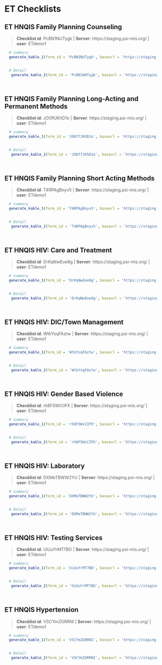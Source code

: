 # ET Checklists {#ET}


## ET HNQIS Family Planning Counseling 

    
>__Checklist id__: PcBN1NUTygk   | __Server__: https://staging.psi-mis.org/ | __user__: ETdemo1 


```r
  
  # summary
  generate_kable_1(form_id = 'PcBN1NUTygk', baseurl = 'https://staging.psi-mis.org/')
  

  # Detail 
   generate_kable_2(form_id = 'PcBN1NUTygk', baseurl = 'https://staging.psi-mis.org/', ignore_text = T, ignore_parent = T, ignore_real_or_simulated = T)

   
```

## ET HNQIS Family Planning Long-Acting and Permanent Methods 

    
>__Checklist id__: JO0ffJKhD1o   | __Server__: https://staging.psi-mis.org/ | __user__: ETdemo1 


```r
  
  # summary
  generate_kable_1(form_id = 'JO0ffJKhD1o', baseurl = 'https://staging.psi-mis.org/')
  

  # Detail 
   generate_kable_2(form_id = 'JO0ffJKhD1o', baseurl = 'https://staging.psi-mis.org/', ignore_text = T, ignore_parent = T, ignore_real_or_simulated = T)

   
```

## ET HNQIS Family Planning Short Acting Methods 

    
>__Checklist id__: T4RPAgBnyv5   | __Server__: https://staging.psi-mis.org/ | __user__: ETdemo1 


```r
  
  # summary
  generate_kable_1(form_id = 'T4RPAgBnyv5', baseurl = 'https://staging.psi-mis.org/')
  

  # Detail 
   generate_kable_2(form_id = 'T4RPAgBnyv5', baseurl = 'https://staging.psi-mis.org/', ignore_text = T, ignore_parent = T, ignore_real_or_simulated = T)

   
```

## ET HNQIS HIV: Care and Treatment 

    
>__Checklist id__: DrKqNwEoe8g   | __Server__: https://staging.psi-mis.org/ | __user__: ETdemo1 


```r
  
  # summary
  generate_kable_1(form_id = 'DrKqNwEoe8g', baseurl = 'https://staging.psi-mis.org/')
  

  # Detail 
   generate_kable_2(form_id = 'DrKqNwEoe8g', baseurl = 'https://staging.psi-mis.org/', ignore_text = T, ignore_parent = T, ignore_real_or_simulated = T)

   
```

## ET HNQIS HIV: DIC/Town Management 

    
>__Checklist id__: WtkYsqFAztw   | __Server__: https://staging.psi-mis.org/ | __user__: ETdemo1 


```r
  
  # summary
  generate_kable_1(form_id = 'WtkYsqFAztw', baseurl = 'https://staging.psi-mis.org/')
  

  # Detail 
   generate_kable_2(form_id = 'WtkYsqFAztw', baseurl = 'https://staging.psi-mis.org/', ignore_text = T, ignore_parent = T, ignore_real_or_simulated = T)

   
```

## ET HNQIS HIV: Gender Based Violence 

    
>__Checklist id__: rh8F5WiCIPX   | __Server__: https://staging.psi-mis.org/ | __user__: ETdemo1 


```r
  
  # summary
  generate_kable_1(form_id = 'rh8F5WiCIPX', baseurl = 'https://staging.psi-mis.org/')
  

  # Detail 
   generate_kable_2(form_id = 'rh8F5WiCIPX', baseurl = 'https://staging.psi-mis.org/', ignore_text = T, ignore_parent = T, ignore_real_or_simulated = T)

   
```

## ET HNQIS HIV: Laboratory 

    
>__Checklist id__: DXMeTBWW2YU   | __Server__: https://staging.psi-mis.org/ | __user__: ETdemo1 


```r
  
  # summary
  generate_kable_1(form_id = 'DXMeTBWW2YU', baseurl = 'https://staging.psi-mis.org/')
  

  # Detail 
   generate_kable_2(form_id = 'DXMeTBWW2YU', baseurl = 'https://staging.psi-mis.org/', ignore_text = T, ignore_parent = T, ignore_real_or_simulated = T)

   
```

## ET HNQIS HIV: Testing Services 

    
>__Checklist id__: UiUuYrMT7BO   | __Server__: https://staging.psi-mis.org/ | __user__: ETdemo1 


```r
  
  # summary
  generate_kable_1(form_id = 'UiUuYrMT7BO', baseurl = 'https://staging.psi-mis.org/')
  

  # Detail 
   generate_kable_2(form_id = 'UiUuYrMT7BO', baseurl = 'https://staging.psi-mis.org/', ignore_text = T, ignore_parent = T, ignore_real_or_simulated = T)

   
```

## ET HNQIS Hypertension 

    
>__Checklist id__: VSCYmZGRRNI   | __Server__: https://staging.psi-mis.org/ | __user__: ETdemo1 


```r
  
  # summary
  generate_kable_1(form_id = 'VSCYmZGRRNI', baseurl = 'https://staging.psi-mis.org/')
  

  # Detail 
   generate_kable_2(form_id = 'VSCYmZGRRNI', baseurl = 'https://staging.psi-mis.org/', ignore_text = T, ignore_parent = T, ignore_real_or_simulated = T)

   
```

